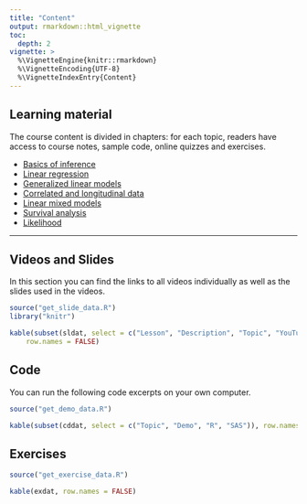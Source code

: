 ```yaml
---
title: "Content"
output: rmarkdown::html_vignette
toc:
  depth: 2
vignette: >
  %\VignetteEngine{knitr::rmarkdown}
  %\VignetteEncoding{UTF-8}
  %\VignetteIndexEntry{Content}
---
```



## Learning material

The course content is divided in chapters: for each topic,
readers have access to course notes, sample code, online quizzes and exercises.


- [Basics of inference](https://lbelzile.github.io/math60604a/intro/)
- [Linear regression](https://lbelzile.github.io/math60604a/linear-regression/)
- [Generalized linear models](https://lbelzile.github.io/math60604a/generalized-linear-models/)
- [Correlated and longitudinal data](https://lbelzile.github.io/math60604a/correlated-longitudinal-data/)
- [Linear mixed models](https://lbelzile.github.io/math60604a/linear-mixed-models/)
- [Survival analysis](https://lbelzile.github.io/math60604a/survival/)
- [Likelihood](https://lbelzile.github.io/math60604a/likelihood/)

---



## Videos and Slides

In this section you can find the links to all videos individually as well as
the slides used in the videos.

```r
source("get_slide_data.R")
library("knitr")

kable(subset(sldat, select = c("Lesson", "Description", "Topic", "YouTube", "PDF")), 
    row.names = FALSE)
```


## Code

You can run the following code excerpts on your own computer.

```r
source("get_demo_data.R")

kable(subset(cddat, select = c("Topic", "Demo", "R", "SAS")), row.names = FALSE)
```

## Exercises

```r
source("get_exercise_data.R")

kable(exdat, row.names = FALSE)
```
